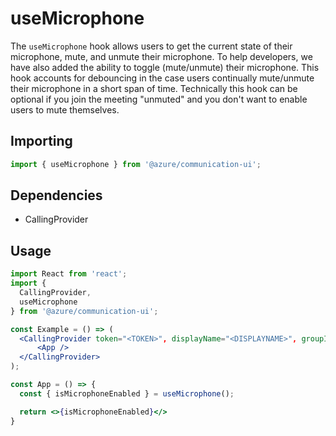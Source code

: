 
<Meta title="Hooks/Calling/useMicrophone" />

# useMicrophone

The `useMicrophone` hook allows users to get the current state of their microphone, mute, and unmute their microphone.
To help developers, we have also added the ability to toggle (mute/unmute) their microphone. This hook accounts for
debouncing in the case users continually mute/unmute their microphone in a short span of time. Technically this hook
can be optional if you join the meeting "unmuted" and you don't want to enable users to mute themselves.

## Importing

```javascript
import { useMicrophone } from '@azure/communication-ui';
```

## Dependencies

- CallingProvider

## Usage

```jsx
import React from 'react';
import {
  CallingProvider,
  useMicrophone
} from '@azure/communication-ui';

const Example = () => (
  <CallingProvider token="<TOKEN>", displayName="<DISPLAYNAME>", groupId="<GROUPID>">
      <App />
  </CallingProvider>
);

const App = () => {
  const { isMicrophoneEnabled } = useMicrophone();

  return <>{isMicrophoneEnabled}</>
}
```
